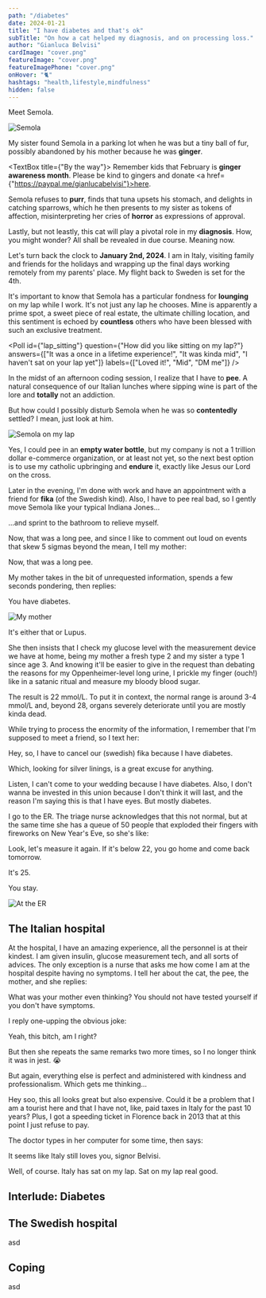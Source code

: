 ```yaml
---
path: "/diabetes"
date: 2024-01-21
title: "I have diabetes and that's ok"
subTitle: "On how a cat helped my diagnosis, and on processing loss."
author: "Gianluca Belvisi"
cardImage: "cover.png"
featureImage: "cover.png"
featureImagePhone: "cover.png"
onHover: "🐈"
hashtags: "health,lifestyle,mindfulness"
hidden: false
---
```



Meet Semola.

![Semola](./semola.jpg)

My sister found Semola in a parking lot when he was but a tiny ball of fur, possibly abandoned by his mother because he was **ginger**.

<TextBox title={"By the way"}>
    Remember kids that February is <b>ginger awareness month</b>. Please be kind to gingers and donate <a href={"https://paypal.me/gianlucabelvisi"}>here</a>.
</TextBox>

Semola refuses to **purr**, finds that tuna upsets his stomach, and delights in catching sparrows, which he then presents to my sister as tokens of affection, misinterpreting her cries of **horror** as expressions of approval.

Lastly, but not leastly, this cat will play a pivotal role in my **diagnosis**. How, you might wonder? All shall be revealed in due course. Meaning now.

Let's turn back the clock to **January 2nd, 2024**. I am in Italy, visiting family and friends for the holidays and wrapping up the final days working remotely from my parents' place. My flight back to Sweden is set for the 4th.

It's important to know that Semola has a particular fondness for **lounging** on my lap while I work. It's not just any lap he chooses. Mine is apparently a prime spot, a sweet piece of real estate, the ultimate chilling location, and this sentiment is echoed by **countless** others who have been blessed with such an exclusive treatment.

<Poll
    id={"lap_sitting"}
    question={"How did you like sitting on my lap?"}
    answers={["It was a once in a lifetime experience!", "It was kinda mid", "I haven't sat on your lap yet"]}
    labels={["Loved it!", "Mid", "DM me"]}
/>

In the midst of an afternoon coding session, I realize that I have to **pee**. A natural consequence of our Italian lunches where sipping wine is part of the lore and **totally** not an addiction.

But how could I possibly disturb Semola when he was so **contentedly** settled? I mean, just look at him.

![Semola on my lap](./lap.jpg)

Yes, I could pee in an **empty water bottle**, but my company is not a 1 trillion dollar e-commerce organization, or at least not yet, so the next best option is to use my catholic upbringing and **endure** it, exactly like Jesus our Lord on the cross.

Later in the evening, I'm done with work and have an appointment with a friend for **fika** (of the Swedish kind). Also, I have to pee real bad, so I gently move Semola like your typical Indiana Jones...


...and sprint to the bathroom to relieve myself.

Now, that was a long pee, and since I like to comment out loud on events that skew 5 sigmas beyond the mean, I tell my mother:

<Dialogue>Now, that was a long pee.</Dialogue>

My mother takes in the bit of unrequested information, spends a few seconds pondering, then replies:

<Dialogue>You have diabetes.</Dialogue>

![My mother](./house.png)

<FigureLabel>It's either that or Lupus.</FigureLabel>

She then insists that I check my glucose level with the measurement device we have at home, being my mother a fresh type 2 and my sister a type 1 since age 3. And knowing it'll be easier to give in the request than debating the reasons for my Oppenheimer-level long urine, I prickle my finger (ouch!) like in a satanic ritual and measure my bloody blood sugar.

The result is 22 mmol/L. To put it in context, the normal range is around 3-4 mmol/L and, beyond 28, organs severely deteriorate until you are mostly kinda dead.

While trying to process the enormity of the information, I remember that I'm supposed to meet a friend, so I text her:

<Dialogue>Hey, so, I have to cancel our (swedish) fika because I have diabetes.</Dialogue>

Which, looking for silver linings, is a great excuse for anything.

<Dialogue>Listen, I can't come to your wedding because I have diabetes. Also, I don't wanna be invested in this union because I don't think it will last, and the reason I'm saying this is that I have eyes. But mostly diabetes.</Dialogue>

I go to the ER. The triage nurse acknowledges that this not normal, but at the same time she has a queue of 50 people that exploded their fingers with fireworks on New Year's Eve, so she's like:

<Dialogue>Look, let's measure it again. If it's below 22, you go home and come back tomorrow.</Dialogue>

It's 25.

<Dialogue>You stay.</Dialogue>

![At the ER](./er.jpg)

## The Italian hospital

At the hospital, I have an amazing experience, all the personnel is at their kindest. I am given insulin, glucose measurement tech, and all sorts of advices. The only exception is a nurse that asks me how come I am at the hospital despite having no symptoms. I tell her about the cat, the pee, the mother, and she replies:

<Dialogue>What was your mother even thinking? You should not have tested yourself if you don't have symptoms.</Dialogue>

I reply one-upping the obvious joke:

<Dialogue>Yeah, this bitch, am I right?</Dialogue>

But then she repeats the same remarks two more times, so I no longer think it was in jest. 😭

But again, everything else is perfect and administered with kindness and professionalism. Which gets me thinking...

<Dialogue>Hey soo, this all looks great but also expensive. Could it be a problem that I am a tourist here and that I have not, like, paid taxes in Italy for the past 10 years? Plus, I got a speeding ticket in Florence back in 2013 that at this point I just refuse to pay.</Dialogue>

The doctor types in her computer for some time, then says:

<Dialogue>It seems like Italy still loves you, signor Belvisi.</Dialogue>

Well, of course. Italy has sat on my lap. Sat on my lap real good.

## Interlude: Diabetes



## The Swedish hospital

asd

## Coping

asd


